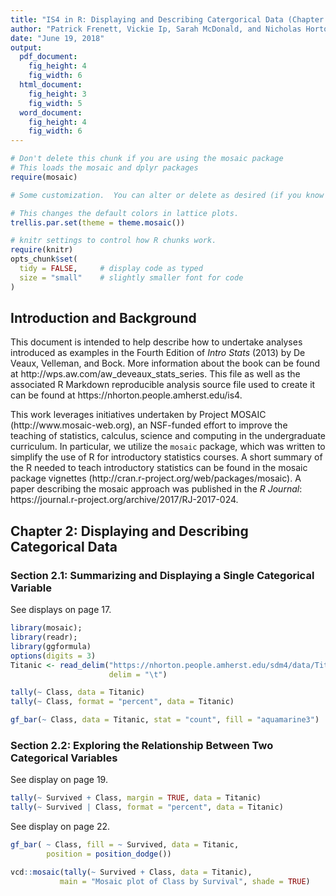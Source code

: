 ```yaml
---
title: "IS4 in R: Displaying and Describing Catergorical Data (Chapter 2)"
author: "Patrick Frenett, Vickie Ip, Sarah McDonald, and Nicholas Horton (nhorton@amherst.edu)"
date: "June 19, 2018"
output: 
  pdf_document:
    fig_height: 4
    fig_width: 6
  html_document:
    fig_height: 3
    fig_width: 5
  word_document:
    fig_height: 4
    fig_width: 6
---
```



```r
# Don't delete this chunk if you are using the mosaic package
# This loads the mosaic and dplyr packages
require(mosaic)
```

```r
# Some customization.  You can alter or delete as desired (if you know what you are doing).

# This changes the default colors in lattice plots.
trellis.par.set(theme = theme.mosaic())  

# knitr settings to control how R chunks work.
require(knitr)
opts_chunk$set(
  tidy = FALSE,     # display code as typed
  size = "small"    # slightly smaller font for code
)
```

## Introduction and Background 

This document is intended to help describe how to undertake analyses introduced 
as examples in the Fourth Edition of *Intro Stats* (2013) by De Veaux, Velleman, and Bock.
More information about the book can be found at http://wps.aw.com/aw_deveaux_stats_series.  This
file as well as the associated R Markdown reproducible analysis source file used to create it can be found at https://nhorton.people.amherst.edu/is4.

This work leverages initiatives undertaken by Project MOSAIC (http://www.mosaic-web.org), an NSF-funded effort to improve the teaching of statistics, calculus, science and computing in the undergraduate curriculum. In particular, we utilize the `mosaic` package, which was written to simplify the use of R for introductory statistics courses. A short summary of the R needed to teach introductory statistics can be found in the mosaic package vignettes (http://cran.r-project.org/web/packages/mosaic).  A paper describing the mosaic approach was published in the *R Journal*: https://journal.r-project.org/archive/2017/RJ-2017-024.

## Chapter 2: Displaying and Describing Categorical Data

### Section 2.1: Summarizing and Displaying a Single Categorical Variable

See displays on page 17.

```r
library(mosaic); 
library(readr); 
library(ggformula)
options(digits = 3)
Titanic <- read_delim("https://nhorton.people.amherst.edu/sdm4/data/Titanic.txt", 
                      delim = "\t")
```

```r
tally(~ Class, data = Titanic)
tally(~ Class, format = "percent", data = Titanic)
```

```r
gf_bar(~ Class, data = Titanic, stat = "count", fill = "aquamarine3")
```

### Section 2.2: Exploring the Relationship Between Two Categorical Variables

See display on page 19.

```r
tally(~ Survived + Class, margin = TRUE, data = Titanic)
tally(~ Survived | Class, format = "percent", data = Titanic)
```

See display on page 22.

```r
gf_bar( ~ Class, fill = ~ Survived, data = Titanic, 
        position = position_dodge())
```

```r
vcd::mosaic(tally(~ Survived + Class, data = Titanic),
           main = "Mosaic plot of Class by Survival", shade = TRUE)
```

